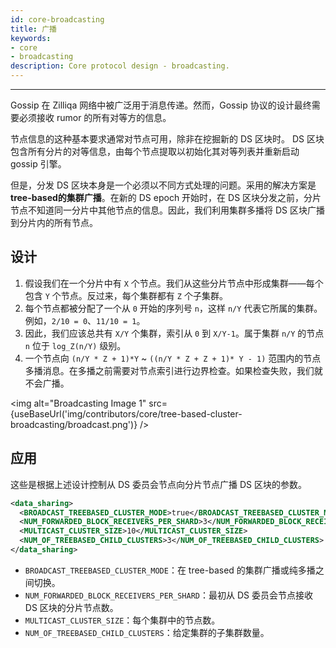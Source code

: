 ```yaml
---
id: core-broadcasting
title: 广播
keywords: 
- core
- broadcasting
description: Core protocol design - broadcasting.
---
```

---

Gossip 在 Zilliqa 网络中被广泛用于消息传递。然而，Gossip 协议的设计最终需要必须接收 rumor 的所有对等方的信息。

节点信息的这种基本要求通常对节点可用，除非在挖掘新的 DS 区块时。 DS 区块包含所有分片的对等信息，由每个节点提取以初始化其对等列表并重新启动 gossip 引擎。

但是，分发 DS 区块本身是一个必须以不同方式处理的问题。采用的解决方案是 **tree-based的集群广播**。在新的 DS epoch 开始时，在 DS 区块分发之前，分片节点不知道同一分片中其他节点的信息。因此，我们利用集群多播将 DS 区块广播到分片内的所有节点。

## 设计

1. 假设我们在一个分片中有 `X` 个节点。我们从这些分片节点中形成集群——每个包含 `Y` 个节点。反过来，每个集群都有 `Z` 个子集群。
2. 每个节点都被分配了一个从 `0` 开始的序列号 `n`，这样 `n/Y` 代表它所属的集群。例如，`2/10 = 0`、`11/10 = 1`。
3. 因此，我们应该总共有 `X/Y` 个集群，索引从 `0` 到 `X/Y-1`。属于集群 `n/Y` 的节点 `n` 位于 `log_Z(n/Y)` 级别。
4. 一个节点向 `(n/Y * Z + 1)*Y` ~ `((n/Y * Z + Z + 1)* Y - 1)` 范围内的节点多播消息。在多播之前需要对节点索引进行边界检查。如果检查失败，我们就不会广播。

<img alt="Broadcasting Image 1" src={useBaseUrl('img/contributors/core/tree-based-cluster-broadcasting/broadcast.png')} />

## 应用

这些是根据上述设计控制从 DS 委员会节点向分片节点广播 DS 区块的参数。

```xml
<data_sharing>
  <BROADCAST_TREEBASED_CLUSTER_MODE>true</BROADCAST_TREEBASED_CLUSTER_MODE>
  <NUM_FORWARDED_BLOCK_RECEIVERS_PER_SHARD>3</NUM_FORWARDED_BLOCK_RECEIVERS_PER_SHARD>
  <MULTICAST_CLUSTER_SIZE>10</MULTICAST_CLUSTER_SIZE>
  <NUM_OF_TREEBASED_CHILD_CLUSTERS>3</NUM_OF_TREEBASED_CHILD_CLUSTERS>
</data_sharing>
```

- `BROADCAST_TREEBASED_CLUSTER_MODE`：在 tree-based 的集群广播或纯多播之间切换。
- `NUM_FORWARDED_BLOCK_RECEIVERS_PER_SHARD`：最初从 DS 委员会节点接收 DS 区块的分片节点数。
- `MULTICAST_CLUSTER_SIZE`：每个集群中的节点数。
- `NUM_OF_TREEBASED_CHILD_CLUSTERS`：给定集群的子集群数量。